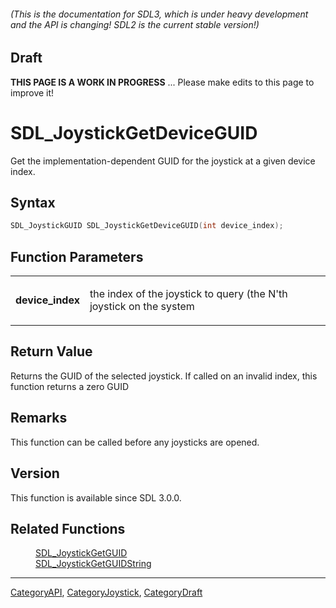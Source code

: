 ====== (This is the documentation for SDL3, which is under heavy development and the API is changing! SDL2 is the current stable version!) ======

== Draft ==

'''THIS PAGE IS A WORK IN PROGRESS''' ... Please make edits to this page to improve it!
= SDL_JoystickGetDeviceGUID =

Get the implementation-dependent GUID for the joystick at a given device index.

== Syntax ==

<syntaxhighlight lang='c'>
SDL_JoystickGUID SDL_JoystickGetDeviceGUID(int device_index);
</syntaxhighlight>

== Function Parameters ==

{|
|'''device_index'''
|the index of the joystick to query (the N'th joystick on the system
|}

== Return Value ==

Returns the GUID of the selected joystick. If called on an invalid index,
this function returns a zero GUID

== Remarks ==

This function can be called before any joysticks are opened.

== Version ==

This function is available since SDL 3.0.0.

== Related Functions ==

:[[SDL_JoystickGetGUID]]
:[[SDL_JoystickGetGUIDString]]

----
[[CategoryAPI]], [[CategoryJoystick]], [[CategoryDraft]]


